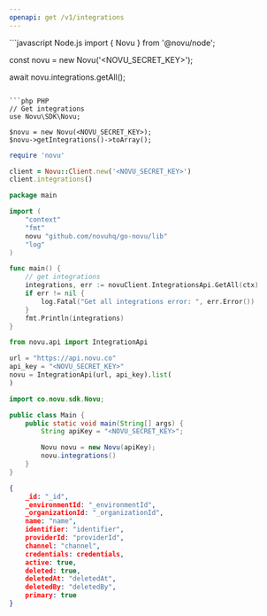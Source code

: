```yaml
---
openapi: get /v1/integrations
---
```



<ApikeyWarning />

<RequestExample>
```javascript Node.js
import { Novu } from '@novu/node';

const novu = new Novu('<NOVU_SECRET_KEY>');

await novu.integrations.getAll();

````

```php PHP
// Get integrations
use Novu\SDK\Novu;

$novu = new Novu(<NOVU_SECRET_KEY>);
$novu->getIntegrations()->toArray();
````

```ruby Ruby
require 'novu'

client = Novu::Client.new('<NOVU_SECRET_KEY>')
client.integrations()
```

```go Go
package main

import (
	"context"
	"fmt"
	novu "github.com/novuhq/go-novu/lib"
	"log"
)

func main() {
    // get integrations
	integrations, err := novuClient.IntegrationsApi.GetAll(ctx)
	if err != nil {
		log.Fatal("Get all integrations error: ", err.Error())
	}
	fmt.Println(integrations)
}
```

```python Python
from novu.api import IntegrationApi

url = "https://api.novu.co"
api_key = "<NOVU_SECRET_KEY>"
novu = IntegrationApi(url, api_key).list(
)
```

```java Java
import co.novu.sdk.Novu;

public class Main {
    public static void main(String[] args) {
        String apiKey = "<NOVU_SECRET_KEY>";

        Novu novu = new Novu(apiKey);
        novu.integrations()
    }
}
```

</RequestExample>

<ResponseExample>

```json Response
{
    _id: "_id",
    _environmentId: "_environmentId",
    _organizationId: "_organizationId",
    name: "name",
    identifier: "identifier",
    providerId: "providerId",
    channel: "channel",
    credentials: credentials,
    active: true,
    deleted: true,
    deletedAt: "deletedAt",
    deletedBy: "deletedBy",
    primary: true
}
```

</ResponseExample>
